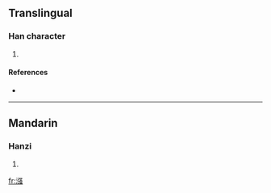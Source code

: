 ==Translingual==

===Han character===
{{Han char|rn=85|rad=水|as=11|sn=14|four=3213<sub>7</sub>|canj=水弓戈戈 (ENII), 水弓口戈 (ENRI), X水弓口戈 (XENRI)}}

# {{defn|Han|sort=水11}}

====References====
* {{Han ref|kx=0645.170|dkj=18124|hdz=31733.030|uh=6F12|ud=28434|bh=E27C|bd=57980}}

----

==Mandarin==

===Hanzi===
{{cmn-hanzi|pin=[[qiáng]] ([[qiang2]])|wg=ch'iang<sup>2</sup>}}

# {{defn|Mandarin}}

[[fr:漒]]